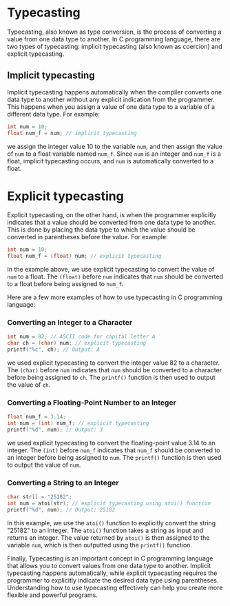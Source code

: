 # Typecasting

Typecasting, also known as type conversion, is the process of converting a value from one data type to another. In C programming language, there are two types of typecasting: implicit typecasting (also known as coercion) and explicit typecasting.



## Implicit typecasting

Implicit typecasting happens automatically when the compiler converts one data type to another without any explicit indication from the programmer. This happens when you assign a value of one data type to a variable of a different data type. For example:

```c
int num = 10;
float num_f = num; // implicit typecasting
```

we assign the integer value 10 to the variable `num`, and then assign the value of `num` to a float variable named `num_f`. Since `num` is an integer and `num_f` is a float, implicit typecasting occurs, and `num` is automatically converted to a float.



# Explicit typecasting

Explicit typecasting, on the other hand, is when the programmer explicitly indicates that a value should be converted from one data type to another. This is done by placing the data type to which the value should be converted in parentheses before the value. For example:

```c
int num = 10;
float num_f = (float) num; // explicit typecasting
```

In the example above, we use explicit typecasting to convert the value of `num` to a float. The `(float)` before `num` indicates that `num` should be converted to a float before being assigned to `num_f`.

Here are a few more examples of how to use typecasting in C programming language:


### Converting an Integer to a Character

```c
int num = 82; // ASCII code for capital letter A
char ch = (char) num; // explicit typecasting
printf("%c", ch); // Output: A
```

we used explicit typecasting to convert the integer value 82 to a character. The `(char)` before `num` indicates that `num` should be converted to a character before being assigned to `ch`. The `printf()` function is then used to output the value of `ch`.


### Converting a Floating-Point Number to an Integer

```c
float num_f = 3.14;
int num = (int) num_f; // explicit typecasting
printf("%d", num); // Output: 3
```

we used explicit typecasting to convert the floating-point value 3.14 to an integer. The `(int)` before `num_f` indicates that `num_f` should be converted to an integer before being assigned to `num`. The `printf()` function is then used to output the value of `num`.


### Converting a String to an Integer

```c
char str[] = "25182";
int num = atoi(str); // explicit typecasting using atoi() function
printf("%d", num); // Output: 25182
```

In this example, we use the `atoi()` function to explicitly convert the string "25182" to an integer. The `atoi()` function takes a string as input and returns an integer. The value returned by `atoi()` is then assigned to the variable `num`, which is then outputted using the `printf()` function.

Finally, Typecasting is an important concept in C programming language that allows you to convert values from one data type to another. Implicit typecasting happens automatically, while explicit typecasting requires the programmer to explicitly indicate the desired data type using parentheses. Understanding how to use typecasting effectively can help you create more flexible and powerful programs.
